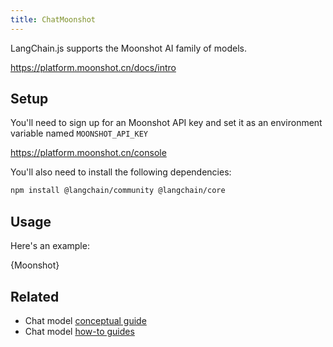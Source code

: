 ```yaml
---
title: ChatMoonshot
---
```


LangChain.js supports the Moonshot AI family of models.

https://platform.moonshot.cn/docs/intro

## Setup

You'll need to sign up for an Moonshot API key and set it as an environment variable named `MOONSHOT_API_KEY`

https://platform.moonshot.cn/console

You'll also need to install the following dependencies:


<IntegrationInstallTooltip/>

```bash npm2yarn
npm install @langchain/community @langchain/core
```

## Usage

Here's an example:


<CodeBlock language="typescript">{Moonshot}</CodeBlock>

## Related

- Chat model [conceptual guide](/oss/concepts/chat_models)
- Chat model [how-to guides](/oss/how-to/#chat-models)
